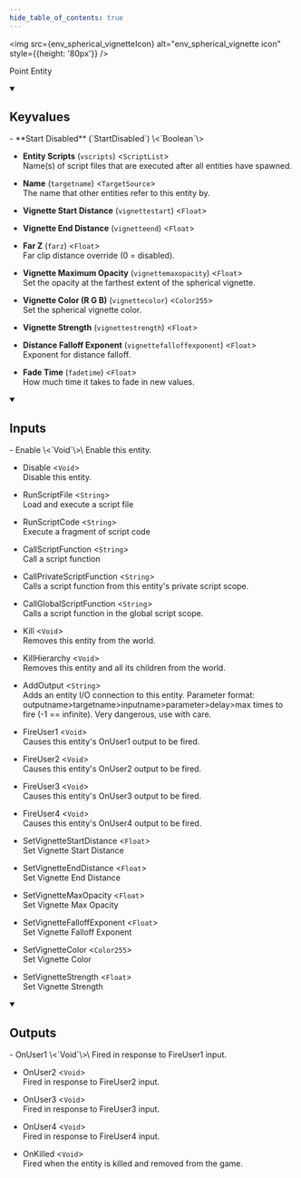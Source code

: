 ```yaml
---
hide_table_of_contents: true
---
```


<!---
!!!!!!
THIS PAGE IS AUTOGENERATED FROM GAME FGD DEFINITIONS!
DO NOT EDIT MANUALLY!
!!!!!!

In order to make edits, you can make an annotation file in /fgd_dump_overrides
-->



<img src={env_spherical_vignetteIcon} alt="env_spherical_vignette icon" style={{height: '80px'}} />

Point Entity



<details open>
<summary><h2>Keyvalues</h2></summary>
- **Start Disabled** (`StartDisabled`) \<`Boolean`\>

- **Entity Scripts** (`vscripts`) \<`ScriptList`\>\
Name(s) of script files that are executed after all entities have spawned.

- **Name** (`targetname`) \<`TargetSource`\>\
The name that other entities refer to this entity by.

- **Vignette Start Distance** (`vignettestart`) \<`Float`\>

- **Vignette End Distance** (`vignetteend`) \<`Float`\>

- **Far Z** (`farz`) \<`Float`\>\
Far clip distance override (0 = disabled).

- **Vignette Maximum Opacity** (`vignettemaxopacity`) \<`Float`\>\
Set the opacity at the farthest extent of the spherical vignette.

- **Vignette Color (R G B)** (`vignettecolor`) \<`Color255`\>\
Set the spherical vignette color.

- **Vignette Strength** (`vignettestrength`) \<`Float`\>

- **Distance Falloff Exponent** (`vignettefalloffexponent`) \<`Float`\>\
Exponent for distance falloff.

- **Fade Time** (`fadetime`) \<`Float`\>\
How much time it takes to fade in new values.


 </details>
<details open>
<summary><h2>Inputs</h2></summary>
- Enable \<`Void`\>\
Enable this entity.

- Disable \<`Void`\>\
Disable this entity.

- RunScriptFile \<`String`\>\
Load and execute a script file

- RunScriptCode \<`String`\>\
Execute a fragment of script code

- CallScriptFunction \<`String`\>\
Call a script function

- CallPrivateScriptFunction \<`String`\>\
Calls a script function from this entity's private script scope.

- CallGlobalScriptFunction \<`String`\>\
Calls a script function in the global script scope.

- Kill \<`Void`\>\
Removes this entity from the world.

- KillHierarchy \<`Void`\>\
Removes this entity and all its children from the world.

- AddOutput \<`String`\>\
Adds an entity I/O connection to this entity. Parameter format: outputname&gt;targetname>inputname&gt;parameter&gt;delay&gt;max times to fire (-1 == infinite). Very dangerous, use with care.

- FireUser1 \<`Void`\>\
Causes this entity's OnUser1 output to be fired.

- FireUser2 \<`Void`\>\
Causes this entity's OnUser2 output to be fired.

- FireUser3 \<`Void`\>\
Causes this entity's OnUser3 output to be fired.

- FireUser4 \<`Void`\>\
Causes this entity's OnUser4 output to be fired.

- SetVignetteStartDistance \<`Float`\>\
Set Vignette Start Distance

- SetVignetteEndDistance \<`Float`\>\
Set Vignette End Distance

- SetVignetteMaxOpacity \<`Float`\>\
Set Vignette Max Opacity

- SetVignetteFalloffExponent \<`Float`\>\
Set Vignette Falloff Exponent

- SetVignetteColor \<`Color255`\>\
Set Vignette Color

- SetVignetteStrength \<`Float`\>\
Set Vignette Strength


 </details>
<details open>
<summary><h2>Outputs</h2></summary>
- OnUser1 \<`Void`\>\
Fired in response to FireUser1 input.

- OnUser2 \<`Void`\>\
Fired in response to FireUser2 input.

- OnUser3 \<`Void`\>\
Fired in response to FireUser3 input.

- OnUser4 \<`Void`\>\
Fired in response to FireUser4 input.

- OnKilled \<`Void`\>\
Fired when the entity is killed and removed from the game.


 </details>
